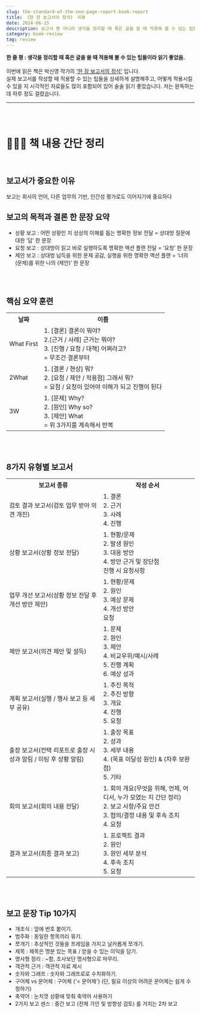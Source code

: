 ```yaml
---
slug: the-standard-of-the-one-page-report-book-report
title: 《한 장 보고서의 정석》 리뷰
date: 2024-06-15
description: 보고서 뿐 아니라 생각을 정리할 때 혹은 글을 쓸 때 적용해 볼 수 있는 팁들이 담긴 책
category: book-review
tag: review
---
```


<b>한 줄 평 : 생각을 정리할 때 혹은 글을 쓸 때 적용해 볼 수 있는 팁들이라 읽기 좋았음.</b> <br /> <br />
이번에 읽은 책은 박신영 작가의 ['한 장 보고서의 정석'](https://product.kyobobook.co.kr/detail/S000001302294) 입니다. <br />
실제 보고서를 작성할 때 적용할 수 있는 팁들을 상세하게 설명해주고, 어떻게 적용시킬 수 있을 지 시각적인 자료들도 많이 포함되어 있어 술술 읽기 좋았습니다.
저는 완독하는 데 하루 정도 걸렸습니다.
<br />

---

<br /> <br />

# 👩🏻‍💻 책 내용 간단 정리
<br />

## 보고서가 중요한 이유
보고는 회사의 언어, 다른 업무의 기반, 인간성 평가로도 이어지기에 중요하다
<br />

## 보고의 목적과 결론 한 문장 요약
<ul>
    <li>상황 보고 : 어떤 상황인 지 상상의 이해를 돕는 명확한 정보 전달 = 상대방 질문에 대한 ‘답’ 한 문장</li>
    <li>요청 보고 : 상대방이 읽고 바로 실행하도록 명확한 액션 플랜 전달 = ‘요청’ 한 문장</li>
    <li>제안 보고 : 상대방 납득을 위한 문제 공감, 실행을 위한 명확한 액션 플랜 = ‘너의 (문제)를 위한 나의 (제안)’ 한 문장</li>
</ul>
<br /> <br />

## 핵심 요약 훈련
<table>
    <tr>
        <th scope="col">날짜</th>
        <th scope="col">이름</th>
    </tr>
    <tr>
        <td>What First</td>
        <td>1. [결론] 결론이 뭐야? <br /> 2.[근거 / 사례] 근거는 뭐야? <br />  3. [진행 / 요청 / 대책] 어쩌라고? <br /> = 무조건 결론부터</td>
    </tr>
    <tr>
        <td>2What</td>
        <td>1. [결론 / 현상] 뭐? <br /> 2. [요청 / 제안 / 적용점] 그래서 뭐? <br /> = 요점 / 요청이 있어야 이해가 되고 진행이 된다</td>
    </tr>
    <tr>
        <td>3W</td>
        <td>1. [문제] Why? <br /> 2. [원인] Why so? <br /> 3. [제안] What <br /> = 위 3가지를 계속해서 반복</td>
    </tr>
</table>
<br /> <br />

## 8가지 유형별 보고서
<table>
    <tr>
        <th scope="col">보고서 종류</th>
        <th scope="col">작성 순서</th>
    </tr>
    <tr>
        <td>검토 결과 보고서(검토 업무 받아 의견 개진)</td>
        <td>1. 결론 <br /> 2. 근거 <br /> 3. 사례 <br/> 4. 진행</td>
    </tr>
    <tr>
        <td>상황 보고서(상황 정보 전달)</td>
        <td>1. 현황/문제 <br /> 2. 발생 원인 <br /> 3. 대응 방안 <br/> 4. 방안 근거 및 장단점 <br /> 진행 시 요청사항</td>
    </tr>
    <tr>
        <td>업무 개선 보고서(상황 정보 전달 후 개선 방안 제안)</td>
        <td>1. 현황/문제 <br /> 2. 원인 <br /> 3. 예상 문제 <br/> 4. 개선 방안 <br /> 요청 </td>
    </tr>
    <tr>
        <td>제안 보고서(의견 제안 및 설득)</td>
        <td>1. 문제 <br /> 2. 원인 <br /> 3. 제안 <br/> 4. 비교우위/예시/사례<br/>5. 진행 계획<br/>6. 예상 성과</td>
    </tr>
    <tr>
        <td>계획 보고서(실행 / 행사 보고 등 세부 공유)</td>
        <td>1. 추진 목적 <br /> 2. 추진 방향 <br /> 3. 개요 <br/> 4. 진행<br/>5. 요청</td>
    </tr>
    <tr>
        <td>출장 보고서(컨택 리포트로 출장 시 성과 알림 / 미팅 후 상황 알림)</td>
        <td>1. 출장 목표 <br /> 2. 성과 <br /> 3. 세부 내용 <br/> 4. (목표 미달성 원인) & (차후 보완점) <br/>5. 기타</td>
    </tr>
    <tr>
        <td>회의 보고서(회의 내용 전달)</td>
        <td>1. 회의 개요(무엇을 위해, 언제, 어디서, 누가 모였는 지 간단 정리) <br /> 2. 보고 사항/주요 안건 <br /> 3. 협의/결정 내용 및 후속 조치 <br/> 4. 요청</td>
    </tr>
    <tr>
        <td>결과 보고서(최종 결과 보고)</td>
        <td>1. 프로젝트 결과 <br /> 2. 원인 <br /> 3. 원인 세부 분석 <br/> 4. 후속 조치 <br/> 5. 요청</td>
    </tr>
</table>
<br /> <br />

## 보고 문장 Tip 10가지
<ul>
    <li>개조식 : 앞에 번호 붙이기.</li>
    <li>범주화 : 동일한 항목끼리 묶기.</li>
    <li>쪼개기 : 추상적인 것들을 프레임을 가지고 날카롭게 쪼개기.</li>
    <li>제목 : 제목은 명분 있는 목표 / 얻을 수 있는 이익을 담기.</li>
    <li>명사형 정리 : ~함, 조사보단 명사형으로 마무리.</li>
    <li>객관적 근거 : 객관적 자료 제시</li>
    <li>숫자와 그래프 : 숫자와 그래프로로 수치화하기.</li>
    <li>구어체 vs 문어체 : 구어체 {'< 문어체'} (단, 필요 이상의 어려운 문어체는 쉽게 수정하기)</li>
    <li>축약어 : 눈치껏 상황에 맞춰 축약어 사용하기</li>
    <li>2가지 보고 센스 : 중간 보고 (전체 가안 및 방향성 검토) 를 거치는 2차 보고</li>
</ul>
